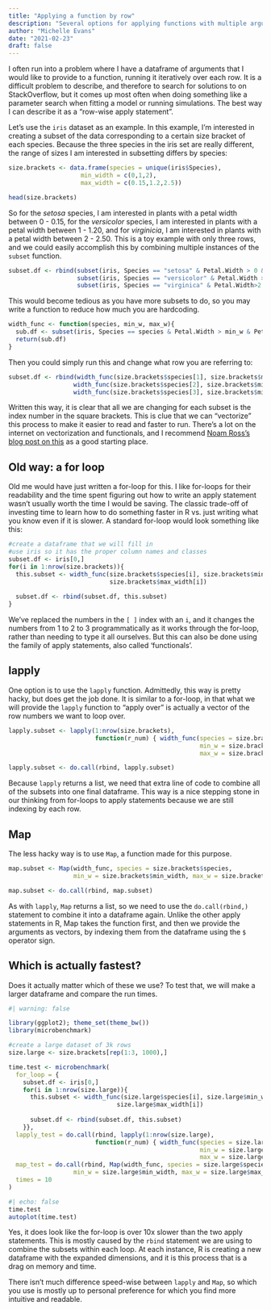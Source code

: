```yaml
---
title: "Applying a function by row"
description: "Several options for applying functions with multiple arguments taken from rows of a dataset"
author: "Michelle Evans"
date: "2021-02-23"
draft: false
---
```


I often run into a problem where I have a dataframe of arguments that I would like to provide to a function, running it iteratively over each row. It is a difficult problem to describe, and therefore to search for solutions to on StackOverflow, but it comes up most often when doing something like a parameter search when fitting a model or running simulations. The best way I can describe it as a "row-wise apply statement".

Let's use the `iris` dataset as an example. In this example,  I'm interested in creating a subset of the data corresponding to a certain size bracket of each species. Because the three species in the iris set are really different, the range of sizes I am interested in subsetting differs by species:

```r
size.brackets <- data.frame(species = unique(iris$Species),
                    min_width = c(0,1,2),
                    max_width = c(0.15,1.2,2.5))

head(size.brackets)
```

So for the *setosa* species, I am interested in plants with a petal width between 0 - 0.15, for the *versicolor* species, I am interested in plants with a petal width between 1 - 1.20, and for *virginicia*, I am interested in plants with a petal width between 2 - 2.50. This is a toy example with only three rows, and we could easily accomplish this by combining multiple instances of the `subset` function.

```r
subset.df <- rbind(subset(iris, Species == "setosa" & Petal.Width > 0 & Petal.Width < 0.15),
                   subset(iris, Species == "versicolor" & Petal.Width > 1 & Petal.Width < 1.20),
                   subset(iris, Species == "virginica" & Petal.Width>2 & Petal.Width < 2.50))
```

This would become tedious as you have more subsets to do, so you may write a function to reduce how much you are hardcoding.

```r
width_func <- function(species, min_w, max_w){
  sub.df <- subset(iris, Species == species & Petal.Width > min_w & Petal.Width < max_w)
  return(sub.df)
}
```

Then you could simply run this and change what row you are referring to:

```r
subset.df <- rbind(width_func(size.brackets$species[1], size.brackets$min_width[1], size.brackets$max_width[1]),
                  width_func(size.brackets$species[2], size.brackets$min_width[2], size.brackets$max_width[2]),
                  width_func(size.brackets$species[3], size.brackets$min_width[3], size.brackets$max_width[3]))
```

Written this way, it is clear that all we are changing for each subset is the index number in the square brackets. This is clue that we can "vectorize" this process to make it easier to read and faster to run. There's a lot on the internet on vectorization and functionals, and I recommend [Noam Ross's blog post on this](https://www.noamross.net/archives/2014-04-16-vectorization-in-r-why/) as a good starting place.

## Old way: a for loop

Old me would have just written a for-loop for this. I like for-loops for their readability and the time spent figuring out how to write an apply statement wasn't usually worth the time I would be saving. The classic trade-off of investing time to learn how to do something faster in R vs. just writing what you know even if it is slower. A standard for-loop would look something like this:

```r
#create a dataframe that we will fill in
#use iris so it has the proper column names and classes
subset.df <- iris[0,]
for(i in 1:nrow(size.brackets)){
  this.subset <- width_func(size.brackets$species[i], size.brackets$min_width[i],
                            size.brackets$max_width[i])
  
  subset.df <- rbind(subset.df, this.subset)
}
```

We've replaced the numbers in the `[ ]` index with an `i`, and it changes the numbers from 1 to 2 to 3 programmatically as it works through the for-loop, rather than needing to type it all ourselves. But this can also be done using the family of apply statements, also called 'functionals'. 

## lapply

One option is to use the `lapply` function. Admittedly, this way is pretty hacky, but does get the job done. It is similar to a for-loop, in that what we will provide the `lapply` function to "apply over" is actually a vector of the row numbers we want to loop over.

```r
lapply.subset <- lapply(1:nrow(size.brackets), 
                        function(r_num) { width_func(species = size.brackets$species[r_num], 
                                                     min_w = size.brackets$min_width[r_num], 
                                                     max_w = size.brackets$max_width[r_num]) })

lapply.subset <- do.call(rbind, lapply.subset)
```

Because `lapply` returns a list, we need that extra line of code to combine all of the subsets into one final dataframe.  This way is a nice stepping stone in our thinking from for-loops to apply statements because we are still indexing by each row.

## Map

The less hacky way is to use `Map`, a function made for this purpose.

```r
map.subset <- Map(width_func, species = size.brackets$species, 
                  min_w = size.brackets$min_width, max_w = size.brackets$max_width)

map.subset <- do.call(rbind, map.subset)
```

As with `lapply`, `Map` returns a list, so we need to use the `do.call(rbind,)` statement to combine it into a dataframe again. Unlike the other apply statements in R, Map takes the function first, and then we provide the arguments as vectors, by indexing them from the dataframe using the `$` operator sign.

## Which is actually fastest?

Does it actually matter which of these we use? To test that, we will make a larger dataframe and compare the run times.

```r
#| warning: false

library(ggplot2); theme_set(theme_bw())
library(microbenchmark)

#create a large dataset of 3k rows
size.large <- size.brackets[rep(1:3, 1000),]

time.test <- microbenchmark(
  for_loop = {
    subset.df <- iris[0,]
    for(i in 1:nrow(size.large)){
      this.subset <- width_func(size.large$species[i], size.large$min_width[i],
                              size.large$max_width[i])
  
      subset.df <- rbind(subset.df, this.subset)
    }},
  lapply_test = do.call(rbind, lapply(1:nrow(size.large), 
                        function(r_num) { width_func(species = size.large$species[r_num], 
                                                     min_w = size.large$min_width[r_num], 
                                                     max_w = size.large$max_width[r_num]) })),
  map_test = do.call(rbind, Map(width_func, species = size.large$species, 
                  min_w = size.large$min_width, max_w = size.large$max_width)),
  times = 10
)
```

```r
#| echo: false
time.test
autoplot(time.test)
```

Yes, it does look like the for-loop is over 10x slower than the two apply statements. This is mostly caused by the `rbind` statement we are using to combine the subsets within each loop. At each instance, R is creating a new dataframe with the expanded dimensions, and it is this process that is a drag on memory and time. 

There isn't much difference speed-wise between `lapply` and `Map`, so which you use is mostly up to personal preference for which you find more intuitive and readable.

